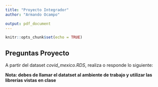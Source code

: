 ```yaml
---
title: "Proyecto Integrador"
author: "Armando Ocampo"

output: pdf_document
---
```


```r
knitr::opts_chunk$set(echo = TRUE)
```

## Preguntas Proyecto

A partir del dataset *covid_mexico.RDS*, realiza o responde lo siguiente:








**Nota: debes de llamar el datatset al ambiente de trabajo y utilizar las librerías vistas en clase**
